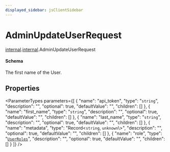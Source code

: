 ```yaml
---
displayed_sidebar: jsClientSidebar
---
```



# AdminUpdateUserRequest

[internal](../../admin_discounts/modules/admin_discounts.internal.mdx).[internal](../modules/admin_discounts.internal.internal.mdx).AdminUpdateUserRequest

#### Schema

The first name of the User.

## Properties

<ParameterTypes parameters={[
  {
    "name": "api_token",
    "type": "`string`",
    "description": "",
    "optional": true,
    "defaultValue": "",
    "children": []
  },
  {
    "name": "first_name",
    "type": "`string`",
    "description": "",
    "optional": true,
    "defaultValue": "",
    "children": []
  },
  {
    "name": "last_name",
    "type": "`string`",
    "description": "",
    "optional": true,
    "defaultValue": "",
    "children": []
  },
  {
    "name": "metadata",
    "type": "Record<`string`, `unknown`\\>",
    "description": "",
    "optional": true,
    "defaultValue": "",
    "children": []
  },
  {
    "name": "role",
    "type": "[`UserRoles`](../enums/admin_auth.internal.UserRoles.mdx)",
    "description": "",
    "optional": true,
    "defaultValue": "",
    "children": []
  }
]} />
